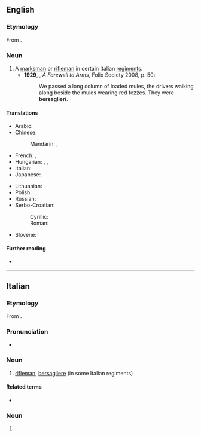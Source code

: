 ==English==

===Etymology===
From {{bor|en|it|bersagliere}}.

===Noun===
{{en-noun|bersaglieri}}

# A [[marksman]] or [[rifleman]] in certain Italian [[regiment]]s.
#* '''1929''', {{w|Ernest Hemingway}}, ''A Farewell to Arms'', Folio Society 2008, p. 50:
#*: We passed a long column of loaded mules, the drivers walking along beside the mules wearing red fezzes. They were '''bersaglieri'''.

====Translations====
{{trans-top|marksman or rifleman in Italian regiments}}
* Arabic: {{t-check|ar|بيرساغلييري|m-p}}
* Chinese:
*: Mandarin: {{t|cmn|[[意大利]][[狙擊兵]]}}, {{t|cmn|[[意大利]][[狙击兵]]|tr=Yìdàlì jūjībīng}}
* French: {{t+|fr|bersaglier|m}}, {{t|fr|bersallier|m}}
* Hungarian: {{t+|hu|lövész}}, {{t+|hu|mesterlövész}}, {{t+|hu|bersagliere}}
* Italian: {{t+|it|bersagliere|m}}
* Japanese: {{t|ja|ベルサリエーレ|tr=berusariēre|sc=Jpan}}
{{trans-mid}}
* Lithuanian: {{t|lt|bersaljeras|m}}
* Polish: {{t|pl|bersalierzy|m-p}}
* Russian: {{t+|ru|берсалье́р|m}}
* Serbo-Croatian:
*: Cyrillic: {{t|sh|берса̀ље̄р|m|sc=Cyrl}}
*: Roman: {{t+|sh|bersàljēr|m}}
* Slovene: {{t|sl|bersaljerji|m-p}}
{{trans-bottom}}

====Further reading====
* {{pedialite}}

----

==Italian==
{{wikipedia|lang=it}}

===Etymology===
From {{suffix|it|bersaglio|iere}}.

===Pronunciation===
* {{IPA|it|/bersaʎˈʎɛre/}}

===Noun===
{{it-noun|m}}

# [[rifleman]], [[#English|bersagliere]] (in some Italian regiments)

====Related terms====
* {{l|it|bersagliare}}

===Noun===
{{head|it|noun plural form|g=f}}

# {{plural of|it|bersagliera}}
{{topics|it|Military}}